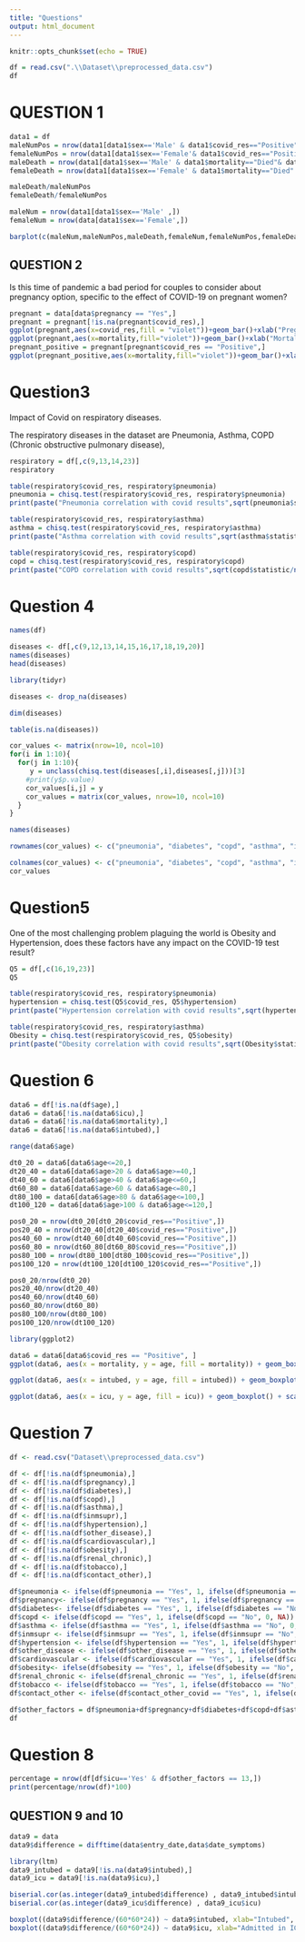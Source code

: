 ```yaml
---
title: "Questions"
output: html_document
---
```


```r
knitr::opts_chunk$set(echo = TRUE)
```

```r
df = read.csv(".\\Dataset\\preprocessed_data.csv")
df
```

# QUESTION 1
```r
data1 = df
maleNumPos = nrow(data1[data1$sex=='Male' & data1$covid_res=="Positive",])
femaleNumPos = nrow(data1[data1$sex=='Female'& data1$covid_res=="Positive",])
maleDeath = nrow(data1[data1$sex=='Male' & data1$mortality=="Died"& data1$covid_res=="Positive",])
femaleDeath = nrow(data1[data1$sex=='Female' & data1$mortality=="Died" & data1$covid_res=="Positive",])

maleDeath/maleNumPos
femaleDeath/femaleNumPos

maleNum = nrow(data1[data1$sex=='Male' ,])
femaleNum = nrow(data[data1$sex=='Female',])

barplot(c(maleNum,maleNumPos,maleDeath,femaleNum,femaleNumPos,femaleDeath), names.arg = c("Total Males", "Cov +ve Male", "Cov +ve Male Death","Total females", "Cov +ve female", "Cov +ve female Death"), main = "Male vs Female Data", horiz = T, col = c("green","orange", "red"))
```


## QUESTION 2

Is this time of pandemic a bad period for couples to consider about pregnancy option, specific to the effect of COVID-19 on pregnant women?

```r
pregnant = data[data$pregnancy == "Yes",]
pregnant = pregnant[!is.na(pregnant$covid_res),]
ggplot(pregnant,aes(x=covid_res,fill = "violet"))+geom_bar()+xlab("Pregnant")+ggtitle("Pregnant women Covid result")
ggplot(pregnant,aes(x=mortality,fill="violet"))+geom_bar()+xlab("Mortality")+ggtitle("Pregnant women died")
pregnant_positive = pregnant[pregnant$covid_res == "Positive",]
ggplot(pregnant_positive,aes(x=mortality,fill="violet"))+geom_bar()+xlab("Mortality")+ggtitle("Pregnant women corona positive and wdied")
```

# Question3
Impact of Covid on respiratory diseases.


The respiratory diseases in the dataset are Pneumonia, Asthma, COPD (Chronic obstructive pulmonary disease), 
```r
respiratory = df[,c(9,13,14,23)]
respiratory

table(respiratory$covid_res, respiratory$pneumonia)
pneumonia = chisq.test(respiratory$covid_res, respiratory$pneumonia)
print(paste("Pneumonia correlation with covid results",sqrt(pneumonia$statistic/nrow(respiratory))))

table(respiratory$covid_res, respiratory$asthma)
asthma = chisq.test(respiratory$covid_res, respiratory$asthma)
print(paste("Asthma correlation with covid results",sqrt(asthma$statistic/nrow(respiratory))))

table(respiratory$covid_res, respiratory$copd)
copd = chisq.test(respiratory$covid_res, respiratory$copd)
print(paste("COPD correlation with covid results",sqrt(copd$statistic/nrow(respiratory))))
```

# Question 4
```r
names(df)
```

```r
diseases <- df[,c(9,12,13,14,15,16,17,18,19,20)] 
names(diseases)
head(diseases)
```

```r
library(tidyr)
```

```r
diseases <- drop_na(diseases)
```

```r
dim(diseases)
```

```r
table(is.na(diseases))
```

```r
cor_values <- matrix(nrow=10, ncol=10)
for(i in 1:10){
  for(j in 1:10){
     y = unclass(chisq.test(diseases[,i],diseases[,j]))[3]
    #print(y$p.value)
    cor_values[i,j] = y
    cor_values = matrix(cor_values, nrow=10, ncol=10)
  }
}
```

```r
names(diseases)
```

```r
rownames(cor_values) <- c("pneumonia", "diabetes", "copd", "asthma", "inmsupr", "hypertension", "other_disease", "cardiovascular", "obesity", "renal_chronic")

colnames(cor_values) <- c("pneumonia", "diabetes", "copd", "asthma", "inmsupr", "hypertension", "other_disease", "cardiovascular", "obesity", "renal_chronic")
cor_values
```


# Question5
One of the most challenging problem plaguing the world is Obesity and Hypertension, does these factors have any impact on the COVID-19 test result?

```r
Q5 = df[,c(16,19,23)]
Q5

table(respiratory$covid_res, respiratory$pneumonia)
hypertension = chisq.test(Q5$covid_res, Q5$hypertension)
print(paste("Hypertension correlation with covid results",sqrt(hypertension$statistic/nrow(Q5))))

table(respiratory$covid_res, respiratory$asthma)
Obesity = chisq.test(respiratory$covid_res, Q5$obesity)
print(paste("Obesity correlation with covid results",sqrt(Obesity$statistic/nrow(respiratory))))
```


# Question 6
```r
data6 = df[!is.na(df$age),]
data6 = data6[!is.na(data6$icu),]
data6 = data6[!is.na(data6$mortality),]
data6 = data6[!is.na(data6$intubed),]

range(data6$age)

dt0_20 = data6[data6$age<=20,]
dt20_40 = data6[data6$age>20 & data6$age>=40,]
dt40_60 = data6[data6$age>40 & data6$age<=60,]
dt60_80 = data6[data6$age>60 & data6$age<=80,]
dt80_100 = data6[data6$age>80 & data6$age<=100,]
dt100_120 = data6[data6$age>100 & data6$age<=120,]

pos0_20 = nrow(dt0_20[dt0_20$covid_res=="Positive",])
pos20_40 = nrow(dt20_40[dt20_40$covid_res=="Positive",])
pos40_60 = nrow(dt40_60[dt40_60$covid_res=="Positive",])
pos60_80 = nrow(dt60_80[dt60_80$covid_res=="Positive",])
pos80_100 = nrow(dt80_100[dt80_100$covid_res=="Positive",])
pos100_120 = nrow(dt100_120[dt100_120$covid_res=="Positive",])

pos0_20/nrow(dt0_20)
pos20_40/nrow(dt20_40)
pos40_60/nrow(dt40_60)
pos60_80/nrow(dt60_80)
pos80_100/nrow(dt80_100)
pos100_120/nrow(dt100_120)

library(ggplot2)

data6 = data6[data6$covid_res == "Positive", ]
ggplot(data6, aes(x = mortality, y = age, fill = mortality)) + geom_boxplot() + scale_fill_brewer(palette="Pastel2") + xlab("State") +

ggplot(data6, aes(x = intubed, y = age, fill = intubed)) + geom_boxplot() + scale_fill_brewer(palette="Pastel2") + xlab("Intubed") +

ggplot(data6, aes(x = icu, y = age, fill = icu)) + geom_boxplot() + scale_fill_brewer(palette="Pastel2") + xlab("ICU")

```


# Question 7

```r
df <- read.csv("Dataset\\preprocessed_data.csv")

df <- df[!is.na(df$pneumonia),]
df <- df[!is.na(df$pregnancy),]
df <- df[!is.na(df$diabetes),]
df <- df[!is.na(df$copd),]
df <- df[!is.na(df$asthma),]
df <- df[!is.na(df$inmsupr),]
df <- df[!is.na(df$hypertension),]
df <- df[!is.na(df$other_disease),]
df <- df[!is.na(df$cardiovascular),]
df <- df[!is.na(df$obesity),]
df <- df[!is.na(df$renal_chronic),]
df <- df[!is.na(df$tobacco),]
df <- df[!is.na(df$contact_other),]

df$pneumonia <- ifelse(df$pneumonia == "Yes", 1, ifelse(df$pneumonia == "No", 0, NA))
df$pregnancy<- ifelse(df$pregnancy == "Yes", 1, ifelse(df$pregnancy == "No", 0, NA))
df$diabetes<- ifelse(df$diabetes == "Yes", 1, ifelse(df$diabetes == "No", 0, NA))
df$copd <- ifelse(df$copd == "Yes", 1, ifelse(df$copd == "No", 0, NA))
df$asthma <- ifelse(df$asthma == "Yes", 1, ifelse(df$asthma == "No", 0, NA))
df$inmsupr <- ifelse(df$inmsupr == "Yes", 1, ifelse(df$inmsupr == "No", 0, NA))
df$hypertension <- ifelse(df$hypertension == "Yes", 1, ifelse(df$hypertension == "No", 0, NA))
df$other_disease <- ifelse(df$other_disease == "Yes", 1, ifelse(df$other_disease == "No", 0, NA))
df$cardiovascular <- ifelse(df$cardiovascular == "Yes", 1, ifelse(df$cardiovascular == "No", 0, NA))
df$obesity<- ifelse(df$obesity == "Yes", 1, ifelse(df$obesity == "No", 0, NA))
df$renal_chronic <- ifelse(df$renal_chronic == "Yes", 1, ifelse(df$renal_chronic == "No", 0, NA))
df$tobacco <- ifelse(df$tobacco == "Yes", 1, ifelse(df$tobacco == "No", 0, NA))
df$contact_other <- ifelse(df$contact_other_covid == "Yes", 1, ifelse(df$contact_other_covid == "No", 0, NA))

df$other_factors = df$pneumonia+df$pregnancy+df$diabetes+df$copd+df$asthma+df$inmsupr+df$hypertension+ df$other_disease+ df$cardiovascular+ df$obesity+ df$renal_chronic+df$tobacco+ df$contact_other_covid
df

```


# Question 8

```r
percentage = nrow(df[df$icu=='Yes' & df$other_factors == 13,])
print(percentage/nrow(df)*100)
```



## QUESTION 9 and 10

```r
data9 = data
data9$difference = difftime(data$entry_date,data$date_symptoms)

library(ltm)
data9_intubed = data9[!is.na(data9$intubed),]
data9_icu = data9[!is.na(data9$icu),]

biserial.cor(as.integer(data9_intubed$difference) , data9_intubed$intubed) 
biserial.cor(as.integer(data9_icu$difference) , data9_icu$icu)
```

```r
boxplot((data9$difference/(60*60*24)) ~ data9$intubed, xlab="Intubed", ylab="Time taken to admit (in days)")
boxplot((data9$difference/(60*60*24)) ~ data9$icu, xlab="Admitted in ICU", ylab="Time taken to admit (in days)")
```
